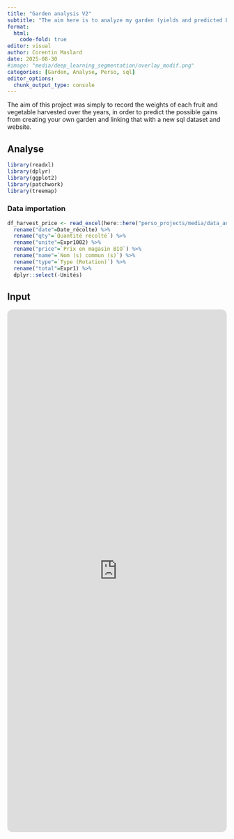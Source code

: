```yaml
---
title: "Garden analysis V2"
subtitle: "The aim here is to analyze my garden (yields and predicted benefits), and secondly to learn how to use SQL databases"
format:
  html:
    code-fold: true
editor: visual
author: Corentin Maslard
date: 2025-08-30
#image: "media/deep_learning_segmentation/overlay_modif.png"
categories: [Garden, Analyse, Perso, sql]
editor_options: 
  chunk_output_type: console
---
```


The aim of this project was simply to record the weights of each fruit and vegetable harvested over the years, in order to predict the possible gains from creating your own garden and linking that with a new sql dataset and website.

::: panel-tabset

## Analyse

```r
library(readxl)
library(dplyr)
library(ggplot2)
library(patchwork)
library(treemap)
```

### Data importation

```r
df_harvest_price <- read_excel(here::here("perso_projects/media/data_analyse_garden/recolte_total.xlsx")) %>% 
  rename("date"=Date_récolte) %>% 
  rename("qty"=`Quantité récolté`) %>% 
  rename("unite"=Expr1002) %>% 
  rename("price"=`Prix en magasin BIO`) %>% 
  rename("name"=`Nom (s) commun (s)`) %>% 
  rename("type"=`Type (Rotation)`) %>% 
  rename("total"=Expr1) %>% 
  dplyr::select(-Unités)
```

## Input

<iframe src="https://cmaslard.xyz/garden-harvest/" width="100%" height="1200" style="border:0; border-radius:12px;"></iframe>

:::